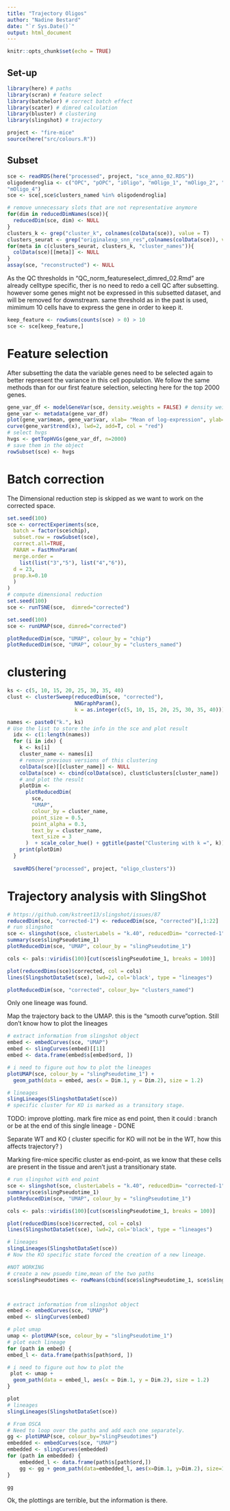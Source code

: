 ```yaml
---
title: "Trajectory Oligos"
author: "Nadine Bestard"
date: "`r Sys.Date()`"
output: html_document
---
```


```r
knitr::opts_chunk$set(echo = TRUE)
```

## Set-up
```r
library(here) # paths
library(scran) # feature select
library(batchelor) # correct batch effect
library(scater) # dimred calculation
library(bluster) # clustering
library(slingshot) # trajectory
```

```r
project <- "fire-mice"
source(here("src/colours.R"))
```

## Subset


```r
sce <- readRDS(here("processed", project, "sce_anno_02.RDS"))
oligodendroglia <- c("OPC", "pOPC", "iOligo", "mOligo_1", "mOligo_2", "mOligo_3", 
"mOligo_4")
sce <- sce[,sce$clusters_named %in% oligodendroglia]

# remove unnecessary slots that are not representative anymore
for(dim in reducedDimNames(sce)){
  reducedDim(sce, dim) <- NULL
}
clusters_k <- grep("cluster_k", colnames(colData(sce)), value = T)
clusters_seurat <- grep("originalexp_snn_res",colnames(colData(sce)), value = T)
for(meta in c(clusters_seurat, clusters_k, "cluster_names")){
  colData(sce)[[meta]] <- NULL
}
assay(sce, "reconstructed") <- NULL

```

As the QC thresholds in "QC_norm_featureselect_dimred_02.Rmd" are already celltype specific,
ther is no need to redo a cell QC after subsetting. however some genes might not be expressed in this subsetted dataset, and will be removed for downstream. same threshold as in the past is used, mimimum 10 cells have to express the gene in order to keep it. 

```r
keep_feature <- rowSums(counts(sce) > 0) > 10
sce <- sce[keep_feature,]
```

# Feature selection

After subsetting the data the variable genes need to be selected again
to better represent the variance in this cell population. We follow the
same methods than for our first feature selection, selecting here for
the top 2000 genes.

```r
gene_var_df <- modelGeneVar(sce, density.weights = FALSE) # density weights avoids overfitting due to high-abundance genes being HV
gene_var <- metadata(gene_var_df)
plot(gene_var$mean, gene_var$var, xlab= "Mean of log-expression", ylab= "Variance of log-expression")
curve(gene_var$trend(x), lwd=2, add=T, col = "red")
# select hvgs
hvgs <- getTopHVGs(gene_var_df, n=2000)
# save them in the object
rowSubset(sce) <- hvgs
```
# Batch correction

The Dimensional reduction step is skipped as we want to work on the corrected space. 

```r
set.seed(100)
sce <- correctExperiments(sce,
  batch = factor(sce$chip),
  subset.row = rowSubset(sce),
  correct.all=TRUE,
  PARAM = FastMnnParam(
  merge.order = 
    list(list("3","5"), list("4","6")),
  d = 23,
  prop.k=0.10
  )
)
# compute dimensional reduction 
set.seed(100)
sce <- runTSNE(sce,  dimred="corrected")

set.seed(100)
sce <- runUMAP(sce, dimred="corrected")

plotReducedDim(sce, "UMAP", colour_by = "chip")
plotReducedDim(sce, "UMAP", colour_by = "clusters_named")
```

# clustering
```r
ks <- c(5, 10, 15, 20, 25, 30, 35, 40)
clust <- clusterSweep(reducedDim(sce, "corrected"),
                      NNGraphParam(),
                      k = as.integer(c(5, 10, 15, 20, 25, 30, 35, 40)))

names <- paste0("k.", ks)
# Use the list to store the info in the sce and plot result
  idx <- c(1:length(names))
  for (i in idx) {
    k <- ks[i]
    cluster_name <- names[i]
    # remove previous versions of this clustering 
    colData(sce)[[cluster_name]] <- NULL
    colData(sce) <- cbind(colData(sce), clust$clusters[cluster_name])
    # and plot the result
    plotDim <-
      plotReducedDim(
        sce,
        "UMAP",
        colour_by = cluster_name,
        point_size = 0.5,
        point_alpha = 0.3,
        text_by = cluster_name,
        text_size = 3
      )  + scale_color_hue() + ggtitle(paste("Clustering with k =", k))
    print(plotDim)
  }
  
  saveRDS(here("processed", project, "oligo_clusters"))
```

# Trajectory analysis with SlingShot


```r
# https://github.com/kstreet13/slingshot/issues/87
reducedDim(sce, "corrected-1") <- reducedDim(sce, "corrected")[,1:22]
# run slingshot
sce <- slingshot(sce, clusterLabels = "k.40", reducedDim= "corrected-1")
summary(sce$slingPseudotime_1)
plotReducedDim(sce, "UMAP", colour_by = "slingPseudotime_1") 

cols <- pals::viridis(100)[cut(sce$slingPseudotime_1, breaks = 100)]

plot(reducedDims(sce)$corrected, col = cols)
lines(SlingshotDataSet(sce), lwd=2, col='black', type = "lineages")

plotReducedDim(sce, "corrected", colour_by= "clusters_named")
```
Only one lineage was found. 

Map the trajectory back to the UMAP. this is the "smooth curve"option. Still don't know how to plot the lineages

```r
# extract information from slingshot object
embed <- embedCurves(sce, "UMAP")
embed <- slingCurves(embed)[[1]] 
embed <- data.frame(embed$s[embed$ord, ])

# i need to figure out how to plot the lineages
plotUMAP(sce, colour_by = "slingPseudotime_1") +
  geom_path(data = embed, aes(x = Dim.1, y = Dim.2), size = 1.2)

# lineages
slingLineages(SlingshotDataSet(sce))
# specific cluster for KO is marked as a transitory stage.
```
TODO: 
improve plotting.
mark fire mice as end point, then it could : branch or be at the end of this single lineage - DONE

Separate WT and KO ( cluster specific for KO will not be in the WT, how this affects trajectory? )


Marking fire-mice specific cluster as end-point, as we know that these cells are present in the tissue and 
aren't just a transitionary state.
```r
# run slingshot with end point
sce <- slingshot(sce, clusterLabels = "k.40", reducedDim= "corrected-1", end.clus = "9")
summary(sce$slingPseudotime_1)
plotReducedDim(sce, "UMAP", colour_by = "slingPseudotime_1") 

cols <- pals::viridis(100)[cut(sce$slingPseudotime_1, breaks = 100)]

plot(reducedDims(sce)$corrected, col = cols)
lines(SlingshotDataSet(sce), lwd=2, col='black', type = "lineages")

# lineages
slingLineages(SlingshotDataSet(sce))
# Now the KO specific state forced the creation of a new lineage. 
```

```r
#NOT WORKING
# create a new psuedo time,mean of the two paths
sce$slingPseudotimes <- rowMeans(cbind(sce$slingPseudotime_1, sce$slingPseudotime_2))



# extract information from slingshot object
embed <- embedCurves(sce, "UMAP")
embed <- slingCurves(embed)

# plot umap
umap <- plotUMAP(sce, colour_by = "slingPseudotime_1")
# plot each lineage
for (path in embed) {
embed_l <- data.frame(path$s[path$ord, ])

# i need to figure out how to plot the 
 plot <- umap +
  geom_path(data = embed_l, aes(x = Dim.1, y = Dim.2), size = 1.2)
}

plot
# lineages
slingLineages(SlingshotDataSet(sce))
```

```r
# From OSCA
# Need to loop over the paths and add each one separately.
gg <- plotUMAP(sce, colour_by="slingPseudotimes")
embedded <- embedCurves(sce, "UMAP")
embedded <- slingCurves(embedded)
for (path in embedded) {
    embedded_l <- data.frame(path$s[path$ord,])
    gg <- gg + geom_path(data=embedded_l, aes(x=Dim.1, y=Dim.2), size=1.2)
}

gg
```
Ok, the plottings are terrible, but the information is there. 

